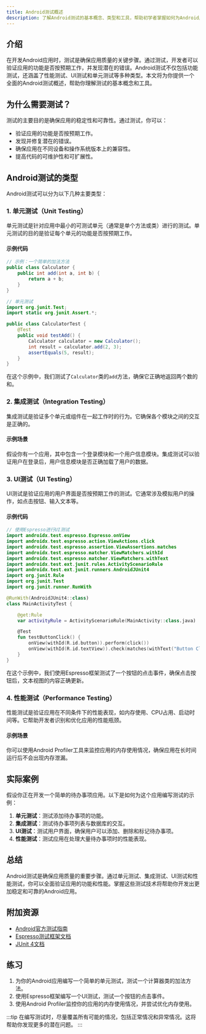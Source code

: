 ```yaml
---
title: Android测试概述
description: 了解Android测试的基本概念、类型和工具，帮助初学者掌握如何为Android应用编写和运行测试。
---
```


## 介绍

在开发Android应用时，测试是确保应用质量的关键步骤。通过测试，开发者可以验证应用的功能是否按预期工作，并发现潜在的错误。Android测试不仅包括功能测试，还涵盖了性能测试、UI测试和单元测试等多种类型。本文将为你提供一个全面的Android测试概述，帮助你理解测试的基本概念和工具。

## 为什么需要测试？

测试的主要目的是确保应用的稳定性和可靠性。通过测试，你可以：

- 验证应用的功能是否按预期工作。
- 发现并修复潜在的错误。
- 确保应用在不同设备和操作系统版本上的兼容性。
- 提高代码的可维护性和可扩展性。

## Android测试的类型

Android测试可以分为以下几种主要类型：

### 1. 单元测试（Unit Testing）

单元测试是针对应用中最小的可测试单元（通常是单个方法或类）进行的测试。单元测试的目的是验证每个单元的功能是否按预期工作。

#### 示例代码

```java
// 示例：一个简单的加法方法
public class Calculator {
    public int add(int a, int b) {
        return a + b;
    }
}

// 单元测试
import org.junit.Test;
import static org.junit.Assert.*;

public class CalculatorTest {
    @Test
    public void testAdd() {
        Calculator calculator = new Calculator();
        int result = calculator.add(2, 3);
        assertEquals(5, result);
    }
}
```

在这个示例中，我们测试了`Calculator`类的`add`方法，确保它正确地返回两个数的和。

### 2. 集成测试（Integration Testing）

集成测试是验证多个单元或组件在一起工作时的行为。它确保各个模块之间的交互是正确的。

#### 示例场景

假设你有一个应用，其中包含一个登录模块和一个用户信息模块。集成测试可以验证用户在登录后，用户信息模块是否正确加载了用户的数据。

### 3. UI测试（UI Testing）

UI测试是验证应用的用户界面是否按预期工作的测试。它通常涉及模拟用户的操作，如点击按钮、输入文本等。

#### 示例代码

```kotlin
// 使用Espresso进行UI测试
import androidx.test.espresso.Espresso.onView
import androidx.test.espresso.action.ViewActions.click
import androidx.test.espresso.assertion.ViewAssertions.matches
import androidx.test.espresso.matcher.ViewMatchers.withId
import androidx.test.espresso.matcher.ViewMatchers.withText
import androidx.test.ext.junit.rules.ActivityScenarioRule
import androidx.test.ext.junit.runners.AndroidJUnit4
import org.junit.Rule
import org.junit.Test
import org.junit.runner.RunWith

@RunWith(AndroidJUnit4::class)
class MainActivityTest {

    @get:Rule
    var activityRule = ActivityScenarioRule(MainActivity::class.java)

    @Test
    fun testButtonClick() {
        onView(withId(R.id.button)).perform(click())
        onView(withId(R.id.textView)).check(matches(withText("Button Clicked")))
    }
}
```

在这个示例中，我们使用Espresso框架测试了一个按钮的点击事件，确保点击按钮后，文本视图的内容正确更新。

### 4. 性能测试（Performance Testing）

性能测试是验证应用在不同条件下的性能表现，如内存使用、CPU占用、启动时间等。它帮助开发者识别和优化应用的性能瓶颈。

#### 示例场景

你可以使用Android Profiler工具来监控应用的内存使用情况，确保应用在长时间运行后不会出现内存泄漏。

## 实际案例

假设你正在开发一个简单的待办事项应用。以下是如何为这个应用编写测试的示例：

1. **单元测试**：测试添加待办事项的功能。
2. **集成测试**：测试待办事项列表与数据库的交互。
3. **UI测试**：测试用户界面，确保用户可以添加、删除和标记待办事项。
4. **性能测试**：测试应用在处理大量待办事项时的性能表现。

## 总结

Android测试是确保应用质量的重要步骤。通过单元测试、集成测试、UI测试和性能测试，你可以全面验证应用的功能和性能。掌握这些测试技术将帮助你开发出更加稳定和可靠的Android应用。

## 附加资源

- [Android官方测试指南](https://developer.android.com/training/testing)
- [Espresso测试框架文档](https://developer.android.com/training/testing/espresso)
- [JUnit 4文档](https://junit.org/junit4/)

## 练习

1. 为你的Android应用编写一个简单的单元测试，测试一个计算器类的加法方法。
2. 使用Espresso框架编写一个UI测试，测试一个按钮的点击事件。
3. 使用Android Profiler监控你的应用的内存使用情况，并尝试优化内存使用。

:::tip
在编写测试时，尽量覆盖所有可能的情况，包括正常情况和异常情况。这将帮助你发现更多的潜在问题。
:::